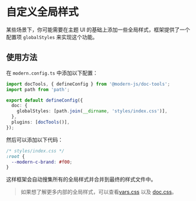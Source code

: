 # 自定义全局样式

某些场景下，你可能需要在主题 UI 的基础上添加一些全局样式，框架提供了一个配置项 `globalStyles` 来实现这个功能。

## 使用方法

在 `modern.config.ts` 中添加以下配置：

```ts title="modern.config.ts"
import docTools, { defineConfig } from '@modern-js/doc-tools';
import path from 'path';

export default defineConfig({
  doc: {
    globalStyles: [path.join(__dirname, 'styles/index.css')],
  },
  plugins: [docTools()],
});
```

然后可以添加以下代码：

```css
/* styles/index.css */
:root {
  --modern-c-brand: #f00;
}
```

这样框架会自动搜集所有的全局样式并合并到最终的样式文件中。

> 如果想了解更多内部的全局样式，可以查看[vars.css](https://github.com/web-infra-dev/modern.js/blob/main/packages/cli/doc-core/src/theme-default/styles/vars.css) 以及 [doc.css](https://github.com/web-infra-dev/modern.js/blob/main/packages/cli/doc-core/src/theme-default/styles/doc.css)。
